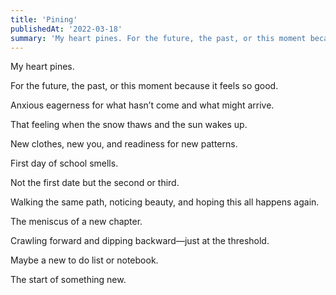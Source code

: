```yaml
---
title: 'Pining'
publishedAt: '2022-03-18'
summary: 'My heart pines. For the future, the past, or this moment because it feels so good.'
---
```


My heart pines.

For the future, the past, or this moment because it feels so good.

Anxious eagerness for what hasn’t come and what might arrive.

That feeling when the snow thaws and the sun wakes up.

New clothes, new you, and readiness for new patterns.

First day of school smells.

Not the first date but the second or third.

Walking the same path, noticing beauty, and hoping this all happens again.

The meniscus of a new chapter.

Crawling forward and dipping backward—just at the threshold.

Maybe a new to do list or notebook.

The start of something new.